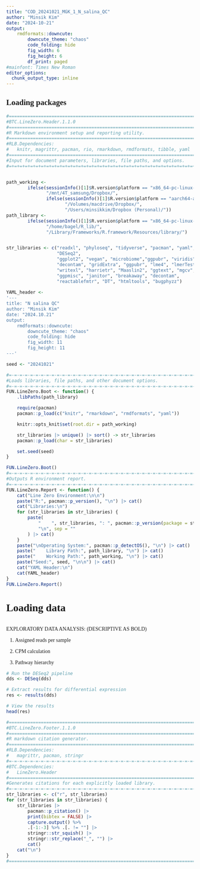 ```yaml
---
title: "COD_20241021_MGK_1_N_salina_QC"
author: "Minsik Kim"
date: "2024-10-21"
output:
    rmdformats::downcute:
        downcute_theme: "chaos"
        code_folding: hide
        fig_width: 6
        fig_height: 6
        df_print: paged
#mainfont: Times New Roman
editor_options: 
  chunk_output_type: inline
---
```


<style>
  /* Default light mode styles */
  .reactable {
    background-color: #ffffff !important; /* Light background */
    color: #000000 !important;            /* Dark text */
    border-color: #cccccc !important;     /* Light border */
  }

</style>

<style>
  body {
    font-family: "Times New Roman", serif;
  }
</style>

## Loading packages

```r
#===============================================================================
#BTC.LineZero.Header.1.1.0
#===============================================================================
#R Markdown environment setup and reporting utility.
#===============================================================================
#RLB.Dependencies:
#   knitr, magrittr, pacman, rio, rmarkdown, rmdformats, tibble, yaml
#===============================================================================
#Input for document parameters, libraries, file paths, and options.
#=+=+=+=+=+=+=+=+=+=+=+=+=+=+=+=+=+=+=+=+=+=+=+=+=+=+=+=+=+=+=+=+=+=+=+=+=+=+=+=


path_working <- 
        ifelse(sessionInfo()[1]$R.version$platform == "x86_64-pc-linux-gnu",
               "/mnt/4T_samsung/Dropbox/",
               ifelse(sessionInfo()[1]$R.version$platform == "aarch64-apple-darwin20",
                      "/Volumes/macdrive/Dropbox/", 
                      "/Users/minsikkim/Dropbox (Personal)/"))
path_library <- 
        ifelse(sessionInfo()[1]$R.version$platform == "x86_64-pc-linux-gnu",
               "/home/bagel/R_lib/",
               "/Library/Frameworks/R.framework/Resources/library/")


str_libraries <- c("readxl", "phyloseq", "tidyverse", "pacman", "yaml",
                   "DESeq2",
                   "ggplot2", "vegan", "microbiome","ggpubr", "viridis",
                   "decontam", "gridExtra", "ggpubr", "lme4", "lmerTest",
                   "writexl", "harrietr", "Maaslin2", "ggtext", "mgcv",
                   "ggpmisc", "janitor", "breakaway", "decontam",
                   "reactablefmtr", "DT", "htmltools", "bugphyzz")
        
YAML_header <-
'---
title: "N salina QC"
author: "Minsik Kim"
date: "2024.10.21"
output:
    rmdformats::downcute:
        downcute_theme: "chaos"
        code_folding: hide
        fig_width: 11
        fig_height: 11
---'

seed <- "20241021"

#=-=-=-=-=-=-=-=-=-=-=-=-=-=-=-=-=-=-=-=-=-=-=-=-=-=-=-=-=-=-=-=-=-=-=-=-=-=-=-=
#Loads libraries, file paths, and other document options.
#=-=-=-=-=-=-=-=-=-=-=-=-=-=-=-=-=-=-=-=-=-=-=-=-=-=-=-=-=-=-=-=-=-=-=-=-=-=-=-=
FUN.LineZero.Boot <- function() {
    .libPaths(path_library)

    require(pacman)
    pacman::p_load(c("knitr", "rmarkdown", "rmdformats", "yaml"))

    knitr::opts_knit$set(root.dir = path_working)

    str_libraries |> unique() |> sort() -> str_libraries
    pacman::p_load(char = str_libraries)

    set.seed(seed)
}

FUN.LineZero.Boot()
#=-=-=-=-=-=-=-=-=-=-=-=-=-=-=-=-=-=-=-=-=-=-=-=-=-=-=-=-=-=-=-=-=-=-=-=-=-=-=-=
#Outputs R environment report.
#=-=-=-=-=-=-=-=-=-=-=-=-=-=-=-=-=-=-=-=-=-=-=-=-=-=-=-=-=-=-=-=-=-=-=-=-=-=-=-=
FUN.LineZero.Report <- function() {
    cat("Line Zero Environment:\n\n")
    paste("R:", pacman::p_version(), "\n") |> cat()
    cat("Libraries:\n")
    for (str_libraries in str_libraries) {
        paste(
            "    ", str_libraries, ": ", pacman::p_version(package = str_libraries),
            "\n", sep = ""
        ) |> cat()
    }
    paste("\nOperating System:", pacman::p_detectOS(), "\n") |> cat()
    paste("    Library Path:", path_library, "\n") |> cat()
    paste("    Working Path:", path_working, "\n") |> cat()
    paste("Seed:", seed, "\n\n") |> cat()
    cat("YAML Header:\n")
    cat(YAML_header)
}
FUN.LineZero.Report()

```

# Loading data

```r


```


EXPLORATORY DATA ANALYSIS: (DESCRIPTIVE AS BOLD)

1. Assigned reads per sample

2. CPM calculation

3. Pathway hierarchy



```r
# Run the DESeq2 pipeline
dds <- DESeq(dds)

# Extract results for differential expression
res <- results(dds)

# View the results
head(res)

```


```r
#===============================================================================
#BTC.LineZero.Footer.1.1.0
#===============================================================================
#R markdown citation generator.
#===============================================================================
#RLB.Dependencies:
#   magrittr, pacman, stringr
#=-=-=-=-=-=-=-=-=-=-=-=-=-=-=-=-=-=-=-=-=-=-=-=-=-=-=-=-=-=-=-=-=-=-=-=-=-=-=-=
#BTC.Dependencies:
#   LineZero.Header
#===============================================================================
#Generates citations for each explicitly loaded library.
#=-=-=-=-=-=-=-=-=-=-=-=-=-=-=-=-=-=-=-=-=-=-=-=-=-=-=-=-=-=-=-=-=-=-=-=-=-=-=-=
str_libraries <- c("r", str_libraries)
for (str_libraries in str_libraries) {
    str_libraries |>
        pacman::p_citation() |>
        print(bibtex = FALSE) |>
        capture.output() %>%
        .[-1:-3] %>% .[. != ""] |>
        stringr::str_squish() |>
        stringr::str_replace("_", "") |>
        cat()
    cat("\n")
}
#===============================================================================
```